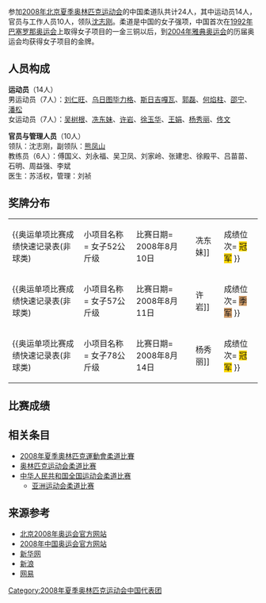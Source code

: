 {{奥运中国代表团参赛项目表
|年份=2008年
|比赛项目=柔道
|项目符号文件名称=
|金牌数= 3
|银牌数= /
|铜牌数= 1
|奖牌总数= 4
}}

参加[[2008年夏季奥林匹克运动会|2008年北京夏季奥林匹克运动会]]的中国柔道队共计24人，其中运动员14人，官员与工作人员10人，领队[[沈志刚|沈志刚]]。柔道是中国的女子强项，中国首次在[[1992年夏季奥林匹克运动会|1992年巴塞罗那奥运会]]上取得女子项目的一金三铜以后，到[[2004年夏季奥林匹克运动会|2004年雅典奥运会]]的历届奥运会均获得女子项目的金牌。

== 人员构成 ==
'''运动员'''（14人）<br />
男运动员（7人）：[[刘仁旺|刘仁旺]]、[[乌日图毕力格|乌日图毕力格]]、[[斯日吉嘎瓦|斯日吉嘎瓦]]、[[郭磊|郭磊]]、[[何焰柱|何焰柱]]、[[邵宁|邵宁]]、[[潘松|潘松]]<br />
女运动员（7人）：[[吴树根|吴树根]]、[[冼东妹|冼东妹]]、[[许岩|许岩]]、[[徐玉华|徐玉华]]、[[王娟|王娟]]、[[杨秀丽|杨秀丽]]、[[佟文|佟文]]

'''官员与管理人员'''（10人）<br />
领队：沈志刚，副领队：[[熊凤山|熊凤山]] <br />
教练员（6人）：傅国义、刘永福、吴卫凤、刘家岭、张建忠、徐殿平、吕苗苗、石明、周益强、李斌 <br />
医生：苏活权，管理：刘祯

== 奖牌分布 ==
{| class="wikitable"
|{{奥运单项比赛成绩快速记录表(非球类)
|小项目名称= 女子52公斤级
|比赛日期= 2008年8月10日
|运动员姓名= [[冼东妹|冼东妹]]
|成绩位次= <span style="background-color: #FFD700">冠军</span>
}}
|-
|{{奥运单项比赛成绩快速记录表(非球类)
|小项目名称= 女子57公斤级
|比赛日期= 2008年8月11日
|运动员姓名= [[许岩|许岩]]
|成绩位次= <span style="background-color: #CC9966">季军</span>
}}
|-
|{{奥运单项比赛成绩快速记录表(非球类)
|小项目名称= 女子78公斤级
|比赛日期= 2008年8月14日
|运动员姓名= [[杨秀丽|杨秀丽]]
|成绩位次= <span style="background-color: #FFD700">冠军</span>
}}
|}

== 比赛成绩 ==

== 相关条目 ==
* [[2008年夏季奧林匹克運動會柔道比賽|2008年夏季奧林匹克運動會柔道比賽]]
* [[奥林匹克运动会柔道比赛|奥林匹克运动会柔道比赛]]
* [[中华人民共和国全国运动会柔道比赛|中华人民共和国全国运动会柔道比赛]]
** [[亚洲运动会柔道比赛|亚洲运动会柔道比赛]]

== 来源参考 ==
<references />
* [http://www.beijing2008.cn 北京2008年奥运会官方网站]{{Wayback|url=http://www.beijing2008.cn/ |date=20070428014805 }}
* [http://2008.olympic.cn/ 2008年中国奥运会官方网站]{{Wayback|url=http://2008.olympic.cn/ |date=20080905005640 }}
* [http://www.xinhuanet.com/olympics/ 新华网]{{Wayback|url=http://www.xinhuanet.com/olympics/ |date=20201022065957 }}
* [http://2008.sina.com.cn 新浪]{{Wayback|url=http://2008.sina.com.cn/ |date=20201022062701 }}
* [http://2008.163.com/ 网易]{{Wayback|url=http://2008.163.com/ |date=20200508051104 }}

{{2008年夏季奥林匹克运动会中国代表团参赛项目}}

[[Category:2008年夏季奥林匹克运动会中国代表团|Category:2008年夏季奥林匹克运动会中国代表团]]